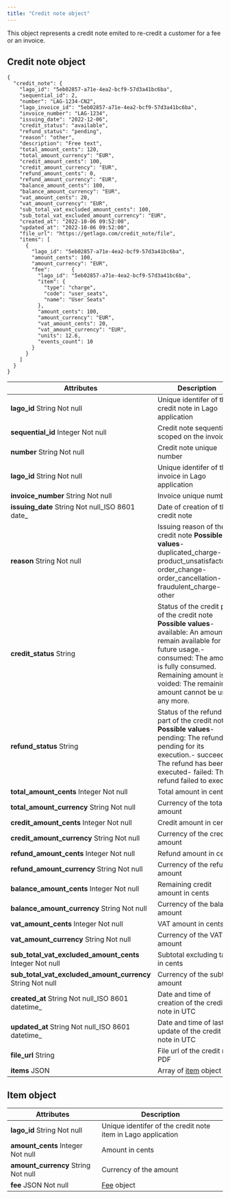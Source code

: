 ```yaml
---
title: "Credit note object"
---
```


This object represents a credit note emited to re-credit a customer for a fee or an invoice.

## Credit note object[](#credit-note-object-1 "Direct link to heading")

```
{
  "credit_note": {
    "lago_id": "5eb02857-a71e-4ea2-bcf9-57d3a41bc6ba",
    "sequential_id": 2,
    "number": "LAG-1234-CN2",
    "lago_invoice_id": "5eb02857-a71e-4ea2-bcf9-57d3a41bc6ba",
    "invoice_number": "LAG-1234",
    "issuing_date": "2022-12-06",
    "credit_status": "available",
    "refund_status": "pending",
    "reason": "other",
    "description": "Free text",
    "total_amount_cents": 120,
    "total_amount_currency": "EUR",
    "credit_amount_cents": 100,
    "credit_amount_currency": "EUR",
    "refund_amount_cents": 0,
    "refund_amount_currency": "EUR",
    "balance_amount_cents": 100,
    "balance_amount_currency": "EUR",
    "vat_amount_cents": 20,
    "vat_amount_currency": "EUR",
    "sub_total_vat_excluded_amount_cents": 100,
    "sub_total_vat_excluded_amount_currency": "EUR",
    "created_at": "2022-10-06 09:52:00",
    "updated_at": "2022-10-06 09:52:00",
    "file_url": "https://getlago.com/credit_note/file",
    "items": [
      {
        "lago_id": "5eb02857-a71e-4ea2-bcf9-57d3a41bc6ba",
        "amount_cents": 100,
        "amount_currency": "EUR",
        "fee":       {
          "lago_id": "5eb02857-a71e-4ea2-bcf9-57d3a41bc6ba",
          "item": {
            "type": "charge",
            "code": "user_seats",
            "name": "User Seats"
          },
          "amount_cents": 100,
          "amount_currency": "EUR",
          "vat_amount_cents": 20,
          "vat_amount_currency": "EUR",
          "units": 12.6,
          "events_count": 10
        }
      }
    ]
  }
}

```

| Attributes                                                         | Description                                                                                                                                                                                                                                        |
| ------------------------------------------------------------------ | -------------------------------------------------------------------------------------------------------------------------------------------------------------------------------------------------------------------------------------------------- |
| **lago\_id**   String   Not null                                   | Unique identifer of the credit note in Lago application                                                                                                                                                                                            |
| **sequential\_id**   Integer   Not null                            | Credit note sequential id scoped on the invoice                                                                                                                                                                                                    |
| **number**   String   Not null                                     | Credit note unique number                                                                                                                                                                                                                          |
| **lago\_id**   String   Not null                                   | Unique identifer of the invoice in Lago application                                                                                                                                                                                                |
| **invoice\_number**   String   Not null                            | Invoice unique number                                                                                                                                                                                                                              |
| **issuing\_date**   String   Not null_ISO 8601 date_               | Date of creation of the credit note                                                                                                                                                                                                                |
| **reason**   String   Not null                                     | Issuing reason of the credit note **Possible values**\-duplicated\_charge\-product\_unsatisfactory\-order\_change\-order\_cancellation\-fraudulent\_charge\-other                                                                                  |
| **credit\_status**   String                                        | Status of the credit part of the credit note **Possible values**\- available: An amount remain available for future usage.\- consumed: The amount is fully consumed. Remaining amount is 0\- voided: The remaining amount cannot be used any more. |
| **refund\_status**   String                                        | Status of the refund part of the credit note **Possible values**\- pending: The refund is pending for its execution.\- succeeded: The refund has been executed\- failed: The refund failed to execute                                              |
| **total\_amount\_cents**   Integer   Not null                      | Total amount in cents                                                                                                                                                                                                                              |
| **total\_amount\_currency**   String  Not null                     | Currency of the total amount                                                                                                                                                                                                                       |
| **credit\_amount\_cents**   Integer   Not null                     | Credit amount in cents                                                                                                                                                                                                                             |
| **credit\_amount\_currency**   String  Not null                    | Currency of the credit amount                                                                                                                                                                                                                      |
| **refund\_amount\_cents**   Integer   Not null                     | Refund amount in cents                                                                                                                                                                                                                             |
| **refund\_amount\_currency**   String  Not null                    | Currency of the refund amount                                                                                                                                                                                                                      |
| **balance\_amount\_cents**   Integer   Not null                    | Remaining credit amount in cents                                                                                                                                                                                                                   |
| **balance\_amount\_currency**   String  Not null                   | Currency of the balance amount                                                                                                                                                                                                                     |
| **vat\_amount\_cents**   Integer   Not null                        | VAT amount in cents                                                                                                                                                                                                                                |
| **vat\_amount\_currency**   String  Not null                       | Currency of the VAT amount                                                                                                                                                                                                                         |
| **sub\_total\_vat\_excluded\_amount\_cents**   Integer   Not null  | Subtotal excluding tax, in cents                                                                                                                                                                                                                   |
| **sub\_total\_vat\_excluded\_amount\_currency**   String  Not null | Currency of the subtotal amount                                                                                                                                                                                                                    |
| **created\_at**   String  Not null_ISO 8601 datetime_              | Date and time of creation of the credit note in UTC                                                                                                                                                                                                |
| **updated\_at**   String  Not null_ISO 8601 datetime_              | Date and time of last update of the credit note in UTC                                                                                                                                                                                             |
| **file\_url**   String                                             | File url of the credit note PDF                                                                                                                                                                                                                    |
| **items**   JSON                                                   | Array of [item](#credit-note-object) object                                                                                                                                                                                                        |

## Item object[](#item-object "Direct link to heading")

| Attributes                              | Description                                                  |
| --------------------------------------- | ------------------------------------------------------------ |
| **lago\_id**   String   Not null        | Unique identifer of the credit note item in Lago application |
| **amount\_cents**   Integer   Not null  | Amount in cents                                              |
| **amount\_currency**   String  Not null | Currency of the amount                                       |
| **fee**   JSON  Not null                | [Fee](/docs/api/invoices/invoice-object#fee-object) object   |